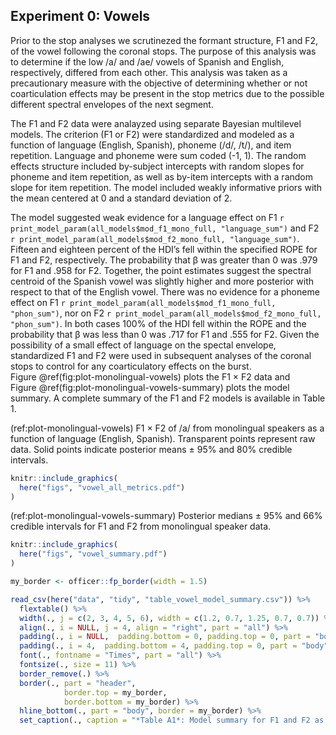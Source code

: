 
## Experiment 0: Vowels

Prior to the stop analyses we scrutinezed the formant structure, F1 and F2, of 
the vowel following the coronal stops.
The purpose of this analysis was to determine if the low /a/ and /ae/ vowels 
of Spanish and English, respectively, differed from each other. 
This analysis was taken as a precautionary measure with the objective of 
determining whether or not coarticulation effects may be present in the stop 
metrics due to the possible different spectral envelopes of the next 
segment. 

The F1 and F2 data were analayzed using separate Bayesian multilevel models.
The criterion (F1 or F2) were standardized and modeled as a function of 
language (English, Spanish), phoneme (/d/, /t/), and item repetition. 
Language and phoneme were sum coded (-1, 1). 
The random effects structure included by-subject intercepts with 
random slopes for phoneme and item repetition, as well as by-item intercepts 
with a random slope for item repetition. 
The model included weakly informative priors with the mean centered at 0 and 
a standard deviation of 2. 

The model suggested weak evidence for a language effect on F1 
`r print_model_param(all_models$mod_f1_mono_full, "language_sum")`
and F2 
`r print_model_param(all_models$mod_f2_mono_full, "language_sum")`. 
Fifteen and eighteen percent of the HDI's fell within the specified ROPE for 
F1 and F2, respectively. 
The probability that &beta; was greater than 0 was .979 for F1 and .958 for F2. 
Together, the point estimates suggest the spectral centroid of the Spanish 
vowel was slightly higher and more posterior with respect to that of the 
English vowel.
There was no evidence for a phoneme effect on F1 
`r print_model_param(all_models$mod_f1_mono_full, "phon_sum")`, 
nor on F2 
`r print_model_param(all_models$mod_f2_mono_full, "phon_sum")`. 
In both cases 100% of the HDI fell within the ROPE and the probability that 
&beta; was less than 0 was .717 for F1 and .555 for F2. 
Given the possibility of a small effect of language on the spectal envelope, 
standardized F1 and F2 were used in subsequent analyses of the coronal stops 
to control for any coarticulatory effects on the burst. 
Figure\ \@ref(fig:plot-monolingual-vowels) plots the F1 &#215; F2 data and 
Figure\ \@ref(fig:plot-monolingual-vowels-summary) plots the model summary. 
A complete summary of the F1 and F2 models is available in Table 1. 


(ref:plot-monolingual-vowels) F1 &#215; F2 of /a/ from monolingual speakers as a function of language (English, Spanish). Transparent points represent raw data. Solid points indicate posterior means &plusmn; 95% and 80% credible intervals.

```r
knitr::include_graphics(
  here("figs", "vowel_all_metrics.pdf")
)
```


(ref:plot-monolingual-vowels-summary) Posterior medians &plusmn; 95% and 66% credible intervals for F1 and F2 from monolingual speaker data.

```r
knitr::include_graphics(
  here("figs", "vowel_summary.pdf")
)
```




```r
my_border <- officer::fp_border(width = 1.5)

read_csv(here("data", "tidy", "table_vowel_model_summary.csv")) %>% 
  flextable() %>%
  width(., j = c(2, 3, 4, 5, 6), width = c(1.2, 0.7, 1.25, 0.7, 0.7)) %>% 
  align(., i = NULL, j = 4, align = "right", part = "all") %>% 
  padding(., i = NULL,  padding.bottom = 0, padding.top = 0, part = "body") %>%
  padding(., i = 4,  padding.bottom = 4, padding.top = 0, part = "body") %>%
  font(., fontname = "Times", part = "all") %>%
  fontsize(., size = 11) %>%
  border_remove(.) %>%
  border(., part = "header",
            border.top = my_border,
            border.bottom = my_border) %>%
  hline_bottom(., part = "body", border = my_border) %>%
  set_caption(., caption = "*Table A1*: Model summary for F1 and F2 as a function of language (English, Spanish), phoneme (/d/, /t/), and item repetition for monolingual data. The percentage of the HDI contained within the ROPE is based on an effect size of &plusmn; 0.1.")
```
